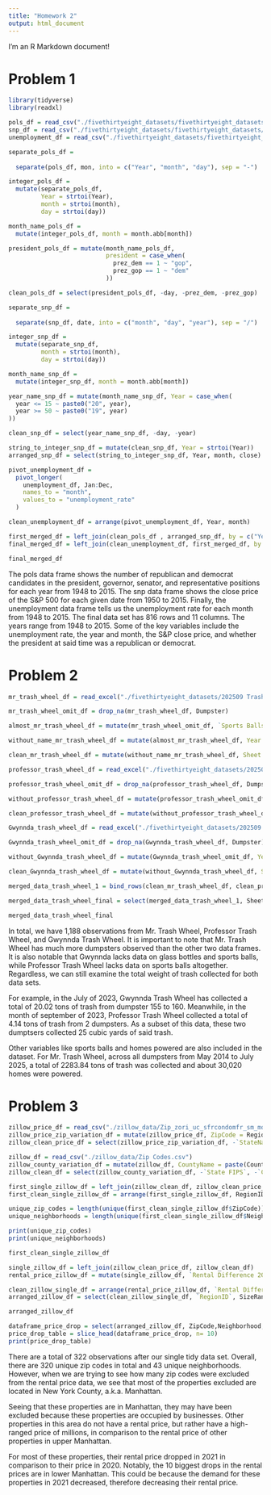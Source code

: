 ```yaml
---
title: "Homework 2"
output: html_document
---
```


I'm an R Markdown document! 

# Problem 1

```r
library(tidyverse)
library(readxl)
```
```r
pols_df = read_csv("./fivethirtyeight_datasets/fivethirtyeight_datasets/pols-month.csv")
snp_df = read_csv("./fivethirtyeight_datasets/fivethirtyeight_datasets/snp.csv")
unemployment_df = read_csv("./fivethirtyeight_datasets/fivethirtyeight_datasets/unemployment.csv")
```

```r

separate_pols_df =
  
  separate(pols_df, mon, into = c("Year", "month", "day"), sep = "-")

integer_pols_df =
  mutate(separate_pols_df,
         Year = strtoi(Year),
         month = strtoi(month),
         day = strtoi(day))

month_name_pols_df = 
  mutate(integer_pols_df, month = month.abb[month])

president_pols_df = mutate(month_name_pols_df, 
                           president = case_when(
                             prez_dem == 1 ~ "gop",
                             prez_gop == 1 ~ "dem"
                           ))

clean_pols_df = select(president_pols_df, -day, -prez_dem, -prez_gop)

```

```r
separate_snp_df =
  
  separate(snp_df, date, into = c("month", "day", "year"), sep = "/")

integer_snp_df =
  mutate(separate_snp_df,
         month = strtoi(month),
         day = strtoi(day))

month_name_snp_df = 
  mutate(integer_snp_df, month = month.abb[month])

year_name_snp_df = mutate(month_name_snp_df, Year = case_when(
  year <= 15 ~ paste0("20", year),
  year >= 50 ~ paste0("19", year)
))

clean_snp_df = select(year_name_snp_df, -day, -year)

string_to_integer_snp_df = mutate(clean_snp_df, Year = strtoi(Year))
arranged_snp_df = select(string_to_integer_snp_df, Year, month, close)

```

```r
pivot_unemployment_df = 
  pivot_longer(
    unemployment_df, Jan:Dec, 
    names_to = "month",
    values_to = "unemployment_rate"
  )

clean_unemployment_df = arrange(pivot_unemployment_df, Year, month)
```

```r
first_merged_df = left_join(clean_pols_df , arranged_snp_df, by = c("Year", "month"))
final_merged_df = left_join(clean_unemployment_df, first_merged_df, by = c("Year", "month"))

final_merged_df
```

The pols data frame shows the number of republican and democrat candidates in the president, governor, senator, and representative positions for each year from 1948 to 2015. The snp data frame shows the close price of the S&P 500 for each given date from 1950 to 2015. Finally, the unemployment data frame tells us the unemployment rate for each month from 1948 to 2015. The final data set has 816 rows and 11 columns. The years range from 1948 to 2015. Some of the key variables include the unemployment rate, the year and month, the S&P close price, and whether the president at said time was a republican or democrat.

# Problem 2

```r
mr_trash_wheel_df = read_excel("./fivethirtyeight_datasets/202509 Trash Wheel Collection Data.xlsx", sheet = "Mr. Trash Wheel", range = "A2:N710")

mr_trash_wheel_omit_df = drop_na(mr_trash_wheel_df, Dumpster)

almost_mr_trash_wheel_df = mutate(mr_trash_wheel_omit_df, `Sports Balls` = as.integer(round(`Sports Balls`, 0)))

without_name_mr_trash_wheel_df = mutate(almost_mr_trash_wheel_df, Year = as.integer(Year))

clean_mr_trash_wheel_df = mutate(without_name_mr_trash_wheel_df, Sheet = "Mr. Trash Wheel")
```

```r
professor_trash_wheel_df = read_excel("./fivethirtyeight_datasets/202509 Trash Wheel Collection Data.xlsx", sheet = "Professor Trash Wheel", range = "A2:M135")

professor_trash_wheel_omit_df = drop_na(professor_trash_wheel_df, Dumpster)

without_professor_trash_wheel_df = mutate(professor_trash_wheel_omit_df, Year = as.integer(Year))

clean_professor_trash_wheel_df = mutate(without_professor_trash_wheel_df, Sheet = "Professor Trash Wheel", `Sports Balls` = NA)
```

```r
Gwynnda_trash_wheel_df = read_excel("./fivethirtyeight_datasets/202509 Trash Wheel Collection Data.xlsx", sheet = "Gwynns Falls Trash Wheel", range = "A2:L352")

Gwynnda_trash_wheel_omit_df = drop_na(Gwynnda_trash_wheel_df, Dumpster)

without_Gwynnda_trash_wheel_df = mutate(Gwynnda_trash_wheel_omit_df, Year = as.integer(Year))

clean_Gwynnda_trash_wheel_df = mutate(without_Gwynnda_trash_wheel_df, Sheet = "Gwynns Falls Trash Wheel", `Sports Balls` = NA, `Glass Bottles` = NA)
```

```r
merged_data_trash_wheel_1 = bind_rows(clean_mr_trash_wheel_df, clean_professor_trash_wheel_df, clean_Gwynnda_trash_wheel_df)

merged_data_trash_wheel_final = select(merged_data_trash_wheel_1, Sheet, everything())

merged_data_trash_wheel_final
```

In total, we have 1,188 observations from Mr. Trash Wheel, Professor Trash Wheel, and Gwynnda Trash Wheel. It is important to note that Mr. Trash Wheel has much more dumpsters observed than the other two data frames. It is also notable that Gwynnda lacks data on glass bottles and sports balls, while Professor Trash Wheel lacks data on sports balls altogether. Regardless, we can still examine the total weight of trash collected for both data sets.

For example, in the July of 2023, Gwynnda Trash Wheel has collected a total of 20.02 tons of trash from dumpster 155 to 160. Meanwhile, in the month of september of 2023, Professor Trash Wheel collected a total of 4.14 tons of trash from 2 dumpsters. As a subset of this data, these two dumptsers collected 25 cubic yards of said trash. 

Other variables like sports balls and homes powered are also included in the dataset. For Mr. Trash Wheel, across all dumpsters from May 2014 to July 2025, a total of 2283.84 tons of trash was collected and about 30,020 homes were powered.

# Problem 3

```r
zillow_price_df = read_csv("./zillow_data/Zip_zori_uc_sfrcondomfr_sm_month_NYC.csv")
zillow_price_zip_variation_df = mutate(zillow_price_df, ZipCode = RegionName)
zillow_clean_price_df = select(zillow_price_zip_variation_df, -`StateName`, -RegionName, -RegionType)
```

```r
zillow_df = read_csv("./zillow_data/Zip Codes.csv")
zillow_county_variation_df = mutate(zillow_df, CountyName = paste(County, "County"))
zillow_clean_df = select(zillow_county_variation_df, -`State FIPS`, -`County FIPS`, -County)
```

```r
first_single_zillow_df = left_join(zillow_clean_df, zillow_clean_price_df)
first_clean_single_zillow_df = arrange(first_single_zillow_df, RegionID)

unique_zip_codes = length(unique(first_clean_single_zillow_df$ZipCode))
unique_neighborhoods = length(unique(first_clean_single_zillow_df$Neighborhood))

print(unique_zip_codes)
print(unique_neighborhoods)

first_clean_single_zillow_df

```

```r
single_zillow_df = left_join(zillow_clean_price_df, zillow_clean_df)
rental_price_zillow_df = mutate(single_zillow_df, `Rental Difference 2021 vs 2020` = `2021-01-31` - `2020-01-31`)

clean_zillow_single_df = arrange(rental_price_zillow_df, `Rental Difference 2021 vs 2020`)
arranged_zillow_df = select(clean_zillow_single_df, `RegionID`, SizeRank, ZipCode, State, City, CountyName, `County Code`, Neighborhood, Metro, `Rental Difference 2021 vs 2020`, `2020-01-31`, `2021-01-31`)

arranged_zillow_df

dataframe_price_drop = select(arranged_zillow_df, ZipCode,Neighborhood, `Rental Difference 2021 vs 2020`)
price_drop_table = slice_head(dataframe_price_drop, n= 10)
print(price_drop_table)
```


There are a total of 322 observations after our single tidy data set. Overall, there are 320 unique zip codes in total and 43 unique neighborhoods. However, when we are trying to see how many zip codes were excluded from the rental price data, we see that most of the properties excluded are located in New York County, a.k.a. Manhattan. 

Seeing that these properties are in Manhattan, they may have been excluded because these properties are occupied by businesses. Other properties in this area do not have a rental price, but rather have a high-ranged price of millions, in comparison to the rental price of other properties in upper Manhattan.

For most of these properties, their rental price dropped in 2021 in comparison to their price in 2020. Notably, the 10 biggest drops in the rental prices are in lower Manhattan. This could be because the demand for these properties in 2021 decreased, therefore decreasing their rental price.
